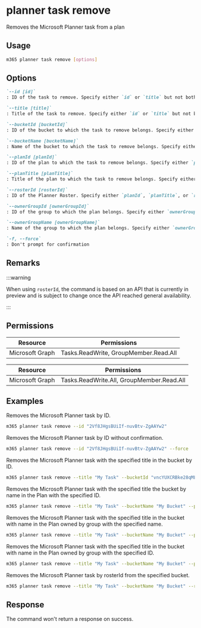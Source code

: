
# planner task remove

Removes the Microsoft Planner task from a plan

## Usage

```sh
m365 planner task remove [options]
```

## Options

```md definition-list
`--id [id]`
: ID of the task to remove. Specify either `id` or `title` but not both.

`--title [title]`
: Title of the task to remove. Specify either `id` or `title` but not both.

`--bucketId [bucketId]`
: ID of the bucket to which the task to remove belongs. Specify either `bucketId` or `bucketName` but not both.

`--bucketName [bucketName]`
: Name of the bucket to which the task to remove belongs. Specify either `bucketId` or `bucketName` but not both.

`--planId [planId]`
: ID of the plan to which the task to remove belongs. Specify either `planId`, `planTitle`, or `rosterId` when using `title`.

`--planTitle [planTitle]`
: Title of the plan to which the task to remove belongs. Specify either `planId`, `planTitle`, or `rosterId` when using `title`.

`--rosterId [rosterId]`
: ID of the Planner Roster. Specify either `planId`, `planTitle`, or `rosterId` when using `title`.

`--ownerGroupId [ownerGroupId]`
: ID of the group to which the plan belongs. Specify either `ownerGroupId` or `ownerGroupName` when using `planTitle`.

`--ownerGroupName [ownerGroupName]`
: Name of the group to which the plan belongs. Specify either `ownerGroupId` or `ownerGroupName` when using `planTitle`.

`-f, --force`
: Don't prompt for confirmation
```

<Global />

## Remarks

:::warning

When using `rosterId`, the command is based on an API that is currently in preview and is subject to change once the API reached general availability.

:::

## Permissions

<Tabs>
  <TabItem value="Delegated">

  | Resource        | Permissions                           |
  |-----------------|---------------------------------------|
  | Microsoft Graph | Tasks.ReadWrite, GroupMember.Read.All |

  </TabItem>
  <TabItem value="Application">

  | Resource        | Permissions                               |
  |-----------------|-------------------------------------------|
  | Microsoft Graph | Tasks.ReadWrite.All, GroupMember.Read.All |

  </TabItem>
</Tabs>

## Examples

Removes the Microsoft Planner task by ID.

```sh
m365 planner task remove --id "2Vf8JHgsBUiIf-nuvBtv-ZgAAYw2"
```

Removes the Microsoft Planner task by ID without confirmation.

```sh
m365 planner task remove --id "2Vf8JHgsBUiIf-nuvBtv-ZgAAYw2" --force
```

Removes the Microsoft Planner task with the specified title in the bucket by ID.

```sh
m365 planner task remove --title "My Task" --bucketId "vncYUXCRBke28qMLB-d4xJcACtNz" 
```

Removes the Microsoft Planner task with the specified title the bucket by name in the Plan with the specified ID.

```sh
m365 planner task remove --title "My Task" --bucketName "My Bucket" --planId "oUHpnKBFekqfGE_PS6GGUZcAFY7b"
```

Removes the Microsoft Planner task with the specified title in the bucket with name in the Plan owned by group with the specified name.

```sh
m365 planner task remove --title "My Task" --bucketName "My Bucket" --planTitle "My Plan" --ownerGroupName "My Group"
```

Removes the Microsoft Planner task with the specified title in the bucket with name in the Plan owned by group with the specified ID.

```sh
m365 planner task remove --title "My Task" --bucketName "My Bucket" --planTitle "My Plan" --ownerGroupId "00000000-0000-0000-0000-000000000000"
```

Removes the Microsoft Planner task by rosterId from the specified bucket.

```sh
m365 planner task remove --title "My Task" --bucketName "My Bucket" --rosterId "8bc07d47-c06f-41e1-8f00-1c113c8f6067"
```

## Response

The command won't return a response on success.
